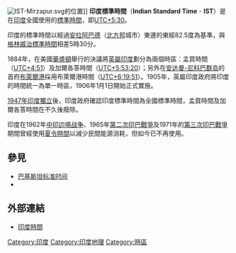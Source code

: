 {{unreferenced|time=2018-12-31T06:49:01+00:00}}
[[Image:IST-Mirzapur.svg|thumb]]的位置]]
'''印度標準時間'''（'''Indian Standard Time''' - '''IST'''）是在[[印度|印度]]全國使用的[[標準時間|標準時間]]，即[[UTC+5:30|UTC+5:30]]。

印度的標準時間以經過[[安拉阿巴德|安拉阿巴德]]（[[北方邦|北方邦]]城市）東邊的東經82.5度為基準，與[[格林威治標準時間|格林威治標準時間]]相差5時30分。

1884年，在美國[[华盛顿哥伦比亚特区|華盛頓]]舉行的{{le|國際子午線會議|International Meridian Conference}}決議將[[英屬印度|英屬印度]]劃分為兩個時區：孟買時間（[[UTC+4:51|UTC+4:51]]）及加爾各答時間（[[UTC+5:53:20|UTC+5:53:20]]）；另外在[[安达曼-尼科巴群岛|安达曼-尼科巴群岛]]的首府[[布萊爾港|布萊爾港]]採用布萊爾港時間（[[UTC+6:19:51|UTC+6:19:51]]）。1905年，英屬印度政府將印度的時間統一為單一時區，1906年1月1日開始正式實施。

[[印度独立运动|1947年印度獨立]]後，印度政府確認印度標準時間為全國標準時間，孟買時間及加爾各答時間在不久後廢除。

印度在1962年[[中印边境战争|中印边境战争]]、1965年[[第二次印巴戰爭|第二次印巴戰爭]]及1971年的[[第三次印巴戰爭|第三次印巴戰爭]]期間曾經使用[[夏令時間|夏令時間]]以減少民間能源消耗，但如今已不再使用。

==參見==
* [[巴基斯坦标准时间|巴基斯坦标准时间]]
* {{le|斯里蘭卡標準時間|Sri Lanka Standard Time}}

==外部連結==
*[https://www.timeanddate.com/worldclock/india 印度時間] {{Wayback|url=https://www.timeanddate.com/worldclock/india |date=20210116221503 }}

{{亞洲題目|标准时间}}

[[Category:印度|Category:印度]]
[[Category:印度地理|Category:印度地理]]
[[Category:時區|Category:時區]]